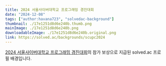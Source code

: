```yaml
---
title: 2024 서울사이버대학교 프로그래밍 경진대회
date: "2024-12-08"
tags: ["author:havana723", "solvedac-background"]
thumbnail: ./17e1251d8d6e240b.thumb.png
mainImage: ./17e1251d8d6e240b.png
downloadableImage: ./17e1251d8d6e240b.original.png
link: https://solved.ac/backgrounds/scupc2024
---
```


[2024 서울사이버대학교 프로그래밍 경진대회](https://www.acmicpc.net/contest/view/1424)의 참가 보상으로 지급된 solved.ac 프로필 배경입니다.

